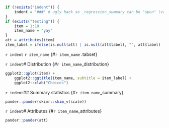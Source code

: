 ```r
if (!exists("indent")) {
	indent = '###' # ugly hack so _regression_summary can be "spun" (variables included via `r ` have to be available)
}
if (exists("testing")) {
	item = 1:10
	item_name = "yay"
}
att = attributes(item)
item_label = ifelse(is.null(att) | is.null(att$label), "", att$label)
```

`r indent` `r item_name` {#`r item_name` .tabset}

`r indent`# Distribution {#`r item_name`_distribution}
```r
ggplot2::qplot(item) + 
	ggplot2::ggtitle(item_name, subtitle = item_label) + 
	ggplot2::xlab("Choices")
```

`r indent`## Summary statistics {#`r item_name`_summary}
```r
pander::pander(skimr::skim_v(scale))
```

`r indent`# Attributes {#`r item_name`_attributes}
```r
pander::pander(att)
```

